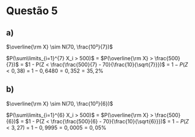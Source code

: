 # Questão 5

## a)

$\overline{\rm X} \sim N(70, \frac{10²}{7})$ 

$P(\sum\limits_{i=1}^{7} X_i > 500)$ = $P(\overline{\rm X} > \frac{500}{7})$ = $1 - P(Z < \frac{\frac{500}{7} - 70}{\frac{10}{\sqrt{7}}})$ = $1 - P(Z < 0,38)$ = $1 - 0,6480 = 0,352 = 35,2\%$

## b)

$\overline{\rm X} \sim N(70, \frac{10²}{6})$ 

$P(\sum\limits_{i=1}^{6} X_i > 500)$ = $P(\overline{\rm X} > \frac{500}{6})$ = $1 - P(Z < \frac{\frac{500}{6} - 70}{\frac{10}{\sqrt{6}}})$ = $1 - P(Z < 3,27)$ = $1 - 0,9995 = 0,0005 = 0,05\%$